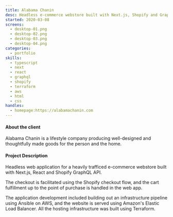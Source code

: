 ```yaml
---
title: Alabama Chanin
desc: Headless e-commerce webstore built with Next.js, Shopify and GraphQL.
started: 2020-03-08
screens:
  - desktop-01.png
  - desktop-02.png
  - desktop-03.png
  - desktop-04.png
categories:
  - portfolio
skills:
  - typescript
  - next
  - react
  - graphql
  - shopify
  - terraform
  - aws
  - html
  - css
handles:
  - homepage:https://alabamachanin.com
---
```

#### About the client

Alabama Chanin is a lifestyle company producing well-designed and thoughtfully made goods for the person and the home.

#### Project Description

Headless web application for a heavily trafficed e-commerce webstore built with Next.js, React and Shopify GraphQL API.

The checkout is facilitated using the Shopify checkout flow, and the cart fulfillment up to the point of purchase is handled
in the web app.

The application development included building out an infrastructure pipeline using Ansible on AWS, and the website
is served using Amazon's Elastic Load Balancer. All the hosting infrastructure was built using Terraform.
